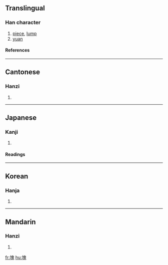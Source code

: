 {{see|凷|块}}

==Translingual==
===Han character===
{{Han char|rn=32|rad=土|as=10|sn=13|four=4611<sub>3</sub>|canj=土竹山戈 (GHUI)|ids=⿰[[土]][[鬼]]}}
# [[piece]], [[lump]]
# [[yuan]]
====References====
{{Han ref|kx=0235.010|dkj=05319|dj=0472.280|hdz=10464.170|uh=584A|ud=22602|bh=B6F4|bd=46836}}
----

==Cantonese==
===Hanzi===
{{yue-hanzi|jyut=|y=faai3}}
# {{defn|Cantonese}}
----
==Japanese==
===Kanji===
{{ja-kanji|grade=c|rs=土10}}
# {{defn|Japanese}} 
====Readings====
{{ja-readings|on=[[かい]] (kai)|kun=[[かたまり]] (katamari), [[つちくれ]] (tsuchikure)}}
----
==Korean==
===Hanja===
{{ko-hanja|hangeul=괴|rv=goe|mr=koe}}
# {{defn|Korean}}
----
==Mandarin==
===Hanzi===
{{cmn-hanzi|sim=块|pin=[[kuài]] ([[kuai4]])|wg=k'uai<sup>4</sup>}}
# {{defn|Mandarin}}

[[fr:塊]]
[[hu:塊]]